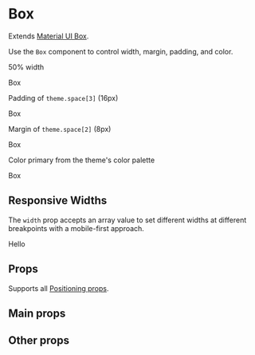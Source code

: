 
<Meta title="components|Box" component={Box} />

# Box

Extends [Material UI Box](https://material-ui.com/components/box/).

Use the `Box` component to control width, margin, padding, and color.

50% width

<Preview>
  <Story name="default">
    <Box width={1 / 2} border={1}>
      Box
    </Box>
  </Story>
</Preview>

Padding of `theme.space[3]` (16px)

<Preview>
  <Story name="padding">
    <Box p={3} border={1}>
      Box
    </Box>
  </Story>
</Preview>

Margin of `theme.space[2]` (8px)

<Preview>
  <Story name="margin">
    <Box p={1} m={4} border={1}>
      Box
    </Box>
  </Story>
</Preview>

Color primary from the theme's color palette

<Preview>
  <Story name="primary">
    <Box p={2} bgcolor="primary.main" color="primary.contrastText">
      Box
    </Box>
  </Story>
</Preview>

## Responsive Widths

The `width` prop accepts an array value to set different widths at different breakpoints with a mobile-first approach.

<Preview>
  <Story name="responsive">
    <Box
      width={[
        1, // Sets width 100% at the smallest breakpoint
        1 / 2, // Sets width 50% at the next breakpoint
        1 / 4, // Sets width 25% at the next breakpoint
      ]}
      p={2}
      bgcolor="secondary.main"
      color="grey.600"
    >
      Hello
    </Box>
  </Story>
</Preview>

## Props

Supports all [Positioning props](/components/?path=/docs/design-system-positioning--page).

## Main props

<Props of={BaseBoxDocs} />

## Other props

<Props of={RestBoxDocs} />
